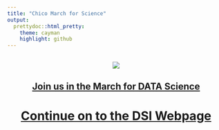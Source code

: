 ---
title: "Chico March for Science"
output: 
  prettydoc::html_pretty:
    theme: cayman
    highlight: github
---

<h1 style="text-align:center; font-size:150%;"> ![](images/march for science chico.jpg) </h1>

<h1 style="text-align:center; font-size:150%;"> [__Join us in the March for DATA Science__](http://www.ecst.csuchico.edu/marchforscience/) </h1>

<h1 style="text-align:center;"> [Continue on to the DSI Webpage](index.html) </h1>